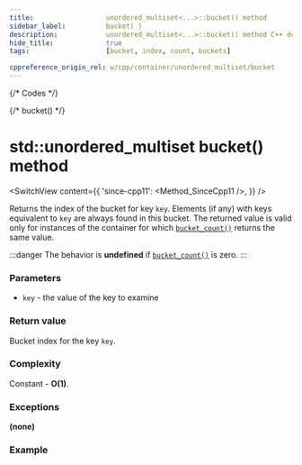 ```yaml
---
title:					unordered_multiset<...>::bucket() method
sidebar_label:			bucket( )
description:			unordered_multiset<...>::bucket() method C++ documentation
hide_title:				true
tags:					[bucket, index, count, buckets]

cppreference_origin_rel: w/cpp/container/unordered_multiset/bucket
---
```



{/* Codes */}

{/* bucket() */}

# std::unordered_multiset bucket() method

<SwitchView content={{
	'since-cpp11': <Method_SinceCpp11 />,
}} />

Returns the index of the bucket for key `key`.
Elements (if any) with keys equivalent to `key` are always found in this bucket.
The returned value is valid only for instances of the container for which [`bucket_count()`](/docs/std/containers/sets/unordered-multiset/bucket_count) returns the same value.

:::danger 
The behavior is **undefined** if [`bucket_count()`](/docs/std/containers/sets/unordered-multiset/bucket_count) is zero.
:::

### Parameters

 - `key` - the value of the key to examine

### Return value

Bucket index for the key `key`.

### Complexity

Constant - **O(1)**.

### Exceptions

**(none)**

### Example

<ImproveSection />
